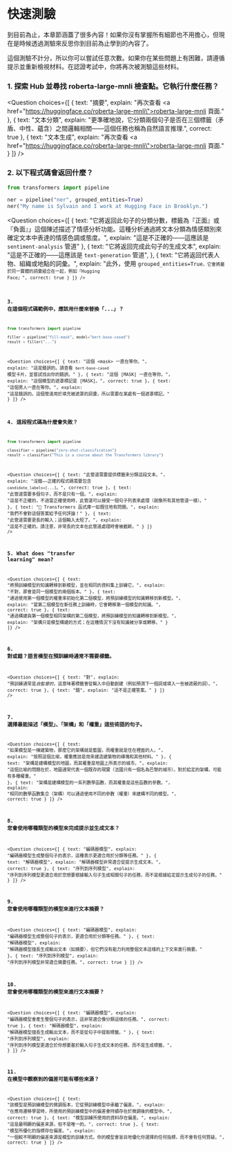 <!-- DISABLE-FRONTMATTER-SECTIONS -->

# 快速測驗

<CourseFloatingBanner
    chapter={1}
    classNames="absolute z-10 right-0 top-0"
/>

到目前為止，本章節涵蓋了很多內容！如果你沒有掌握所有細節也不用擔心，但現在是時候透過測驗來反思你到目前為止學到的內容了。

這個測驗不計分，所以你可以嘗試任意次數。如果你在某些問題上有困難，請遵循提示並重新檢視材料。在認證考試中，你將再次被測驗這些材料。

### 1. 探索 Hub 並尋找 roberta-large-mnli 檢查點。它執行什麼任務？

<Question
	choices={[
		{
			text: "摘要",
			explain: "再次查看 <a href=\"https://huggingface.co/roberta-large-mnli\">roberta-large-mnli 頁面</a>."
		},
		{
			text: "文本分類",
			explain: "更準確地說，它分類兩個句子是否在三個標籤（矛盾、中性、蘊含）之間邏輯相關——這個任務也稱為自然語言推理</em>.",
			correct: true
		},
		{
			text: "文本生成",
			explain: "再次查看 <a href=\"https://huggingface.co/roberta-large-mnli\">roberta-large-mnli 頁面</a>."
		}
	]}
/>

### 2. 以下程式碼會返回什麼？

```py
from transformers import pipeline

ner = pipeline("ner", grouped_entities=True)
ner("My name is Sylvain and I work at Hugging Face in Brooklyn.")
```

<Question
	choices={[
		{
			text: "它將返回此句子的分類分數，標籤為『正面』或『負面』」這個陳述描述了情感分析功能。這種分析通過將文本分類為情感類別來確定文本中表達的情感色調或態度。",
			explain: "這是不正確的——這應該是 <code>sentiment-analysis</code> 管道"
		},
		{
			text: "它將返回完成此句子的生成文本",
			explain: "這是不正確的——這應該是 <code>text-generation</code> 管道",
		},
		{
			text: "它將返回代表人物、組織或地點的詞彙。",
			explain: "此外，使用 <code>grouped_entities=True<code>，它會將屬於同一實體的詞彙組合在一起，例如『Hugging Face』",
			correct: true
		}
	]}
/>

### 3. 在這個程式碼範例中，應該用什麼來替換「...」？

```py
from transformers import pipeline

filler = pipeline("fill-mask", model="bert-base-cased")
result = filler("...")
```

<Question
	choices={[
		{
			text: "這個 &#60;mask> 一直在等你。",
			explain: "這是錯誤的。請查看 <code>bert-base-cased</code> 模型卡片，並嘗試找出你的錯誤。"
		},
		{
			text: "這個 [MASK] 一直在等你。",
			explain: "這個模型的遮罩標記是 [MASK]。",
			correct: true
		},
		{
			text: "這個男人一直在等你。",
			explain: "這是錯誤的。這個管道用於填充被遮罩的詞彙，所以需要在某處有一個遮罩標記。"
		}
	]}
/>

### 4. 這段程式碼為什麼會失敗？

```py
from transformers import pipeline

classifier = pipeline("zero-shot-classification")
result = classifier("This is a course about the Transformers library")
```

<Question
	choices={[
		{
			text: "此管道需要提供標籤來分類這段文本。",
			explain: "沒錯——正確的程式碼需要包含 <code>candidate_labels=[...]</code>。",
			correct: true
		},
		{
			text: "此管道需要多個句子，而不是只有一個。",
			explain: "這是不正確的，不過當正確使用時，此管道可以接受一個句子列表來處理（就像所有其他管道一樣）。"
		},
		{
			text: "🤗 Transformers 函式庫一如既往地有問題。",
			explain: "我們不會對這個答案給予任何評論！"
		},
		{
			text: "此管道需要更長的輸入；這個輸入太短了。",
			explain: "這是不正確的。請注意，非常長的文本在此管道處理時會被截斷。"
		}
	]}
/>

### 5. What does "transfer learning" mean?

<Question
	choices={[
		{
			text: "將預訓練模型的知識轉移到新模型，並在相同的資料集上訓練它。",
			explain: "不對，那會是同一個模型的兩個版本。"
		},
		{
			text: "通過使用第一個模型的權重來初始化第二個模型，將預訓練模型的知識轉移到新模型。",
			explain: "當第二個模型在新任務上訓練時，它會轉移第一個模型的知識。",
			correct: true
		},
		{
			text: "通過構建與第一個模型相同架構的第二個模型，將預訓練模型的知識轉移到新模型。",
			explain: "架構只是模型構建的方式；在這種情況下沒有知識被分享或轉移。"
		}
	]}
/>

### 6. 對或錯？語言模型在預訓練時通常不需要標籤。

<Question
	choices={[
		{
			text: "對",
			explain: "預訓練通常是<em>自監督的</em>，這意味著標籤會從輸入中自動創建（例如預測下一個詞或填入一些被遮蔽的詞）。",
			correct: true
		},
		{
			text: "錯",
			explain: "這不是正確答案。"
		}
	]}
/>

### 7. 選擇最能描述「模型」、「架構」和「權重」這些術語的句子。

<Question
	choices={[
		{
			text: "如果模型是一棟建築物，那麼它的架構就是藍圖，而權重就是住在裡面的人。",
			explain: "按照這個比喻，權重應該是用來建造建築物的磚塊和其他材料。"
		},
		{
			text: "架構是建構模型的地圖，而其權重是地圖上所表示的城市。",
			explain: "這個比喻的問題在於，地圖通常代表一個既存的現實（法國只有一個名為巴黎的城市）。對於給定的架構，可能有多種權重。"
		},
		{
			text: "架構是建構模型的一系列數學函數，而其權重是這些函數的參數。",
			explain: "相同的數學函數集合（架構）可以通過使用不同的參數（權重）來建構不同的模型。",
			correct: true
		}
	]}
/>

### 8. 您會使用哪種類型的模型來完成提示並生成文本？

<Question
	choices={[
		{
			text: "編碼器模型",
			explain: "編碼器模型生成整個句子的表示，這種表示更適合用於分類等任務。"
		},
		{
			text: "解碼器模型",
			explain: "解碼器模型非常適合從提示生成文本。",
			correct: true
		},
		{
			text: "序列到序列模型",
			explain: "序列到序列模型更適合用於您想要根據輸入句子生成相關句子的任務，而不是根據給定提示生成句子的任務。"
		}
	]}
/>

### 9. 您會使用哪種類型的模型來進行文本摘要？

<Question
	choices={[
		{
			text: "編碼器模型",
			explain: "編碼器模型生成整個句子的表示，更適合用於分類等任務。"
		},
		{
			text: "解碼器模型",
			explain: "解碼器模型擅長生成輸出文本（如摘要），但它們沒有能力利用整個文本這樣的上下文來進行摘要。"
		},
		{
			text: "序列到序列模型",
			explain: "序列到序列模型非常適合摘要任務。",
			correct: true
		}
	]}
/>

### 10. 您會使用哪種類型的模型來進行文本摘要？

<Question
	choices={[
		{
			text: "編碼器模型",
			explain: "編碼器模型會產生整個句子的表示，這非常適合像分類這樣的任務。",
			correct: true
		},
		{
			text: "解碼器模型",
			explain: "解碼器模型擅長生成輸出文本，而不是從句子中提取標籤。"
		},
		{
			text: "序列到序列模型",
			explain: "序列到序列模型更適合於你想要基於輸入句子生成文本的任務，而不是生成標籤。",
		}
	]}
/>

### 11. 在模型中觀察到的偏差可能有哪些來源？

<Question
	choices={[
		{
			text: "該模型是預訓練模型的微調版本，它從預訓練模型中承繼了偏差。",
			explain: "在應用遷移學習時，所使用的預訓練模型中的偏差會持續存在於微調後的模型中。",
			correct: true
		},
		{
			text: "模型訓練所使用的資料存在偏差。",
			explain: "這是最明顯的偏差來源，但不是唯一的。",
			correct: true
		},
		{
			text: "模型所優化的指標存在偏差。",
			explain: "一個較不明顯的偏差來源是模型的訓練方式。你的模型會盲目地優化你選擇的任何指標，而不會有任何質疑。",
			correct: true
		}
	]}
/>
